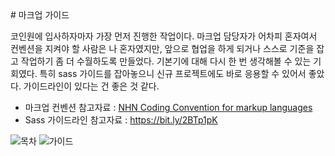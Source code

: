 
<LayoutBase type="mdx" date="2018.03">
  # 마크업 가이드

  코인원에 입사하자마자 가장 먼저 진행한 작업이다. 마크업 담당자가 어차피 혼자여서 컨벤션을 지켜야 할 사람은 나 혼자였지만, 앞으로 협업을 하게 되거나 스스로 기준을 잡고 작업하기 좀 더 수월하도록 만들었다. 기본기에 대해 다시 한 번 생각해볼 수 있는 기회였다. 특히 sass 가이드를 잡아놓으니 신규 프로젝트에도 바로 응용할 수 있어서 좋았다. 가이드라인이 있다는 건 좋은 것 같다.

  - 마크업 컨벤션 참고자료 : <a href="https://nuli.navercorp.com/data/convention/NHN_Coding_Conventions_for_Markup_Languages.pdf" target="_blank">NHN Coding Convention for markup languages</a>
  - Sass 가이드라인 참고자료 : <a href="https://bit.ly/2BTp1pK" target="_blank">https://bit.ly/2BTp1pK</a>

  ![목차](/images/experience/coinone/201803/toc.jfif)
  ![가이드](/images/experience/coinone/201803/guide.png)
</LayoutBase>